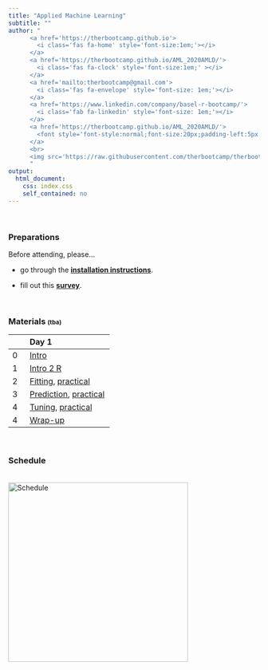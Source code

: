 ```yaml
---
title: "Applied Machine Learning"
subtitle: ""
author: "
      <a href='https://therbootcamp.github.io'>
        <i class='fas fa-home' style='font-size:1em;'></i>
      </a>
      <a href='https://therbootcamp.github.io/AML_2020AMLD/'>
        <i class='fas fa-clock' style='font-size:1em;' ></i>
      </a>
      <a href='mailto:therbootcamp@gmail.com'>
        <i class='fas fa-envelope' style='font-size: 1em;'></i>
      </a>
      <a href='https://www.linkedin.com/company/basel-r-bootcamp/'>
        <i class='fab fa-linkedin' style='font-size: 1em;'></i>
      </a>
      <a href='https://therbootcamp.github.io/AML_2020AMLD/'>
        <font style='font-style:normal;font-size:20px;padding-left:5px'>The R Bootcamp @ AMLD</font>
      </a>
      <br>
      <img src='https://raw.githubusercontent.com/therbootcamp/therbootcamp.github.io/master/_sessions/_image/by-sa.png' style= 'height:16.7px;vertical-align:baseline'/><font style='font-style:normal;font-size:20px;padding-left:9.3px'>January 2020</font>
      "
output:
  html_document:
    css: index.css
    self_contained: no
---
```


<br>

### Preparations

Before attending, please...

- go through the [**installation instructions**](https://therbootcamp.github.io/AML_2020AMLD/installation/instructions.html). 

- fill out this [**survey**](https://docs.google.com/forms/d/e/1FAIpQLSf9CO6tehkFG7hQElxXBmCZvEnV-4aGTiqmGAmTpie1eG7rnQ/viewform?usp=sf_link).


<br>

### Materials <font style="font-size:12px">(tba)</font>

|  | Day 1 |
|:--|:-------------|
|0| [Intro](https://raw.githubusercontent.com/therbootcamp/AML_2020AMLD/master/_sessions/Introduction/introduction.html)  | 
|1| [Intro 2 R](https://raw.githubusercontent.com/therbootcamp/AML_2020AMLD/master/_sessions/Introduction/introduction.html) | 
|2| [Fitting](https://raw.githubusercontent.com/therbootcamp/AML_2020AMLD/master/_sessions/Fitting/Fitting.html), [practical](https://raw.githubusercontent.com/therbootcamp/AML_2020AMLD/master/_sessions/Fitting/Fitting_practical.html) | 
|3| [Prediction](https://raw.githubusercontent.com/therbootcamp/AML_2020AMLD/master/_sessions/Prediction/Prediction.html), [practical](https://raw.githubusercontent.com/therbootcamp/AML_2020AMLD/master/_sessions/Prediction/Prediction_practical.html) | 
|4| [Tuning](https://raw.githubusercontent.com/therbootcamp/AML_2020AMLD/master/_sessions/Tuning/Tuning.html), [practical](https://raw.githubusercontent.com/therbootcamp/AML_2020AMLD/master/_sessions/Tuning/Tuning_practical.html) | 
|4| [Wrap-up](https://raw.githubusercontent.com/therbootcamp/AML_2020AMLD/master/_sessions/Wrapup/Wrapup.html) | 
<br>


### Schedule

<p align="left"><br>
    <img border="0" alt="Schedule" src="https://raw.githubusercontent.com/therbootcamp/AML_2020AMLD/master/_sessions/Introduction/image/schedule.png" style="width:360px">
</p>
